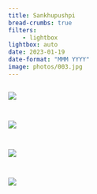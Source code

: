 ```yaml
---
title: Sankhupushpi
bread-crumbs: true
filters:
    - lightbox
lightbox: auto
date: 2023-01-19
date-format: "MMM YYYY"
image: photos/003.jpg
---
```


::: {style="display: grid;grid-template-columns: repeat(auto-fill, minmax(250px, 1fr));grid-gap: 1em;"}


![](photos/001.jpg){group="my-gallery"}

![](photos/002.jpg){group="my-gallery"}

![](photos/003.jpg){group="my-gallery"}

![](photos/004.jpg){group="my-gallery"}

:::

